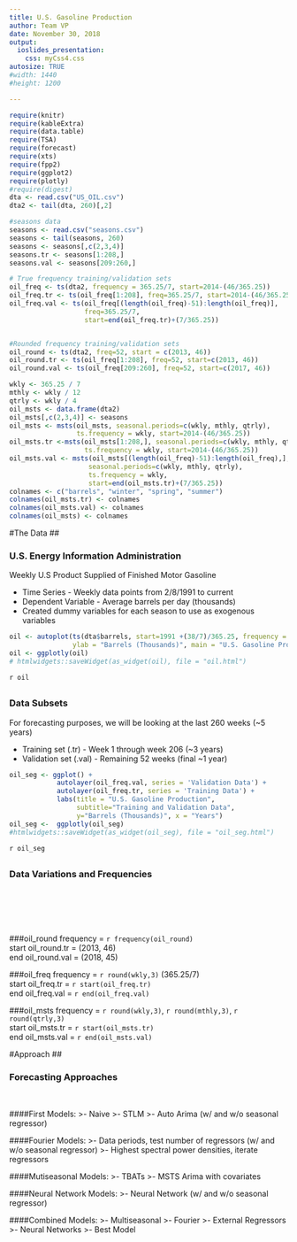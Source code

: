 ```yaml
---
title: U.S. Gasoline Production
author: Team VP
date: November 30, 2018
output:
  ioslides_presentation:
    css: myCss4.css
autosize: TRUE
#width: 1440
#height: 1200

---
```

```r
require(knitr)
require(kableExtra)
require(data.table)
require(TSA)
require(forecast)
require(xts)
require(fpp2)
require(ggplot2)
require(plotly)
#require(digest)
dta <- read.csv("US_OIL.csv")
dta2 <- tail(dta, 260)[,2]

#seasons data
seasons <- read.csv("seasons.csv")
seasons <- tail(seasons, 260)
seasons <- seasons[,c(2,3,4)]
seasons.tr <- seasons[1:208,]
seasons.val <- seasons[209:260,]

# True frequency training/validation sets
oil_freq <- ts(dta2, frequency = 365.25/7, start=2014-(46/365.25))
oil_freq.tr <- ts(oil_freq[1:208], freq=365.25/7, start=2014-(46/365.25))
oil_freq.val <- ts(oil_freq[(length(oil_freq)-51):length(oil_freq)],
                   freq=365.25/7, 
                   start=end(oil_freq.tr)+(7/365.25))


#Rounded frequency training/validation sets
oil_round <- ts(dta2, freq=52, start = c(2013, 46))
oil_round.tr <- ts(oil_freq[1:208], freq=52, start=c(2013, 46))
oil_round.val <- ts(oil_freq[209:260], freq=52, start=c(2017, 46))

wkly <- 365.25 / 7
mthly <- wkly / 12
qtrly <- wkly / 4
oil_msts <- data.frame(dta2)
oil_msts[,c(2,3,4)] <- seasons
oil_msts <- msts(oil_msts, seasonal.periods=c(wkly, mthly, qtrly),
                 ts.frequency = wkly, start=2014-(46/365.25))
oil_msts.tr <-msts(oil_msts[1:208,], seasonal.periods=c(wkly, mthly, qtrly), 
                   ts.frequency = wkly, start=2014-(46/365.25))
oil_msts.val <- msts(oil_msts[(length(oil_freq)-51):length(oil_freq),],
                    seasonal.periods=c(wkly, mthly, qtrly),
                    ts.frequency = wkly,
                    start=end(oil_msts.tr)+(7/365.25))
colnames <- c("barrels", "winter", "spring", "summer")
colnames(oil_msts.tr) <- colnames
colnames(oil_msts.val) <- colnames
colnames(oil_msts) <- colnames

```

#The Data
## 
<div class="centered">
### <b> U.S. Energy Information Administration </b>

Weekly U.S Product Supplied of Finished Motor Gasoline

- Time Series - Weekly data points from 2/8/1991 to current
- Dependent Variable - Average barrels per day (thousands)
- Created dummy variables for each season to use as exogenous variables
</div>

```r
oil <- autoplot(ts(dta$barrels, start=1991 +(38/7)/365.25, frequency = 365.25/7),
                ylab = "Barrels (Thousands)", main = "U.S. Gasoline Production")
oil <- ggplotly(oil)
# htmlwidgets::saveWidget(as_widget(oil), file = "oil.html")
```
<!-- <div> -->
<!-- <iframe src="C:/Users/User/Desktop/Forecasting/Group_Project/oil.html" style="position:absolute;height:50%;width:70%"></iframe> -->
<!-- </div> -->
\center `r oil`

## 
<div class="centered">
### <b> Data Subsets </b>

For forecasting purposes, we will be looking at the last 260 weeks (~5 years)

- Training set (.tr) - Week 1 through week 206 (~3 years)
- Validation set (.val) - Remaining 52 weeks (final ~1 year)
</div>
```r
oil_seg <- ggplot() +
            autolayer(oil_freq.val, series = 'Validation Data') +
            autolayer(oil_freq.tr, series = 'Training Data') +
            labs(title = "U.S. Gasoline Production",
                 subtitle="Training and Validation Data",
                 y="Barrels (Thousands)", x = "Years")
oil_seg <-  ggplotly(oil_seg)
#htmlwidgets::saveWidget(as_widget(oil_seg), file = "oil_seg.html")
```

\center `r oil_seg`


## {.build}
<div class="centered">
### <b>Data Variations and Frequencies</b>
</div>
<br/>
<br/>
<br/>
<br/>

<div class="col3">
###oil_round
frequency = `r frequency(oil_round)`<br/>
start oil_round.tr = (2013, 46)<br/>
end oil_round.val = (2018, 45)<br/>

###oil_freq
frequency = `r round(wkly,3)` $(365.25/7)$<br/>
start oil_freq.tr = `r start(oil_freq.tr)`<br/>
end oil_freq.val = `r end(oil_freq.val)`<br/>

###oil_msts
frequency = `r round(wkly,3)`, `r round(mthly,3)`, `r round(qtrly,3)`<br/>
start oil_msts.tr = `r start(oil_msts.tr)`<br/>
end oil_msts.val = `r end(oil_msts.val)`<br/>
</div>

#Approach
##
<div class="centered">
### <b>Forecasting Approaches</b>
</div>

<br/>
<div class="columns-2">
####First Models: 
>- Naive
>- STLM
>- Auto Arima (w/ and w/o seasonal regressor)

####Fourier Models:
>- Data periods, test number of regressors (w/ and w/o seasonal regressor)
>- Highest spectral power densities, iterate regressors

####Mutiseasonal Models:
>- TBATs
>- MSTS Arima with covariates

####Neural Network Models:
>- Neural Network (w/ and w/o seasonal regressor)

####Combined Models:
>- Multiseasonal
>- Fourier
>- External Regressors
>- Neural Networks
>- Best Model
</div>



